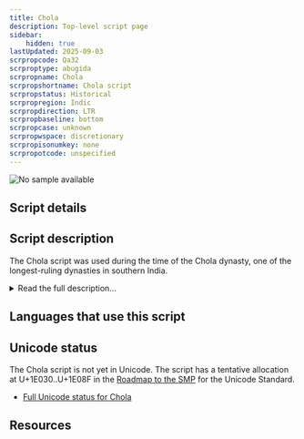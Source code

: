 ```yaml
---
title: Chola
description: Top-level script page
sidebar:
    hidden: true
lastUpdated: 2025-09-03
scrpropcode: Qa32
scrproptype: abugida
scrpropname: Chola
scrpropshortname: Chola script
scrpropstatus: Historical
scrpropregion: Indic
scrpropdirection: LTR
scrpropbaseline: bottom
scrpropcase: unknown
scrpropwspace: discretionary
scrpropisonumkey: none
scrpropotcode: unspecified
---
```



![No sample available](../images/nosample.png)



## Script details

<ScriptDetails />

## Script description

The Chola script was used during the time of the Chola dynasty, one of the longest-ruling dynasties in southern India.

<details>
<summary>Read the full description...</summary>The script was used between the 9th and the 12th centuries for writing the Tamil language.

_This script is not currently recognized by the [ISO 15924 standard](http://www.unicode.org/iso15924/), but is included in ScriptSource for research purposes. If you have any information on this script, please add the information to this site. Your contributions can be a great help in refining and expanding the ISO 15924 standard. The [Script Encoding Initiative](http://www.linguistics.berkeley.edu/sei/) is working to support the inclusion of this script in the standard, and contributions here will support their efforts._
</details>

## Languages that use this script

<WsList script='Qa32' wsMax='5' />

## Unicode status

The Chola script is not yet in Unicode. The script has a tentative allocation at U+1E030..U+1E08F in the [Roadmap to the SMP](http://www.unicode.org/roadmaps/smp/) for the Unicode Standard.

- [Full Unicode status for Chola](/scrlang/unicode/qa32-unicode)



## Resources

<ScriptResources detailSummary='seemore' />

